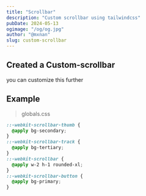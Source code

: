 ```yaml
---
title: "Scrollbar"
description: "Custom scrollbar using tailwindcss"
pubDate: 2024-05-13
ogimage: "/og/og.jpg"
author: "@mxnan"
slug: custom-scrollbar
---
```


## Created a Custom-scrollbar

you can customize this further

## Example


> globals.css

```css
::-webkit-scrollbar-thumb {
  @apply bg-secondary;
}
::-webkit-scrollbar-track {
  @apply bg-tertiary;
}
::-webkit-scrollbar {
  @apply w-2 h-1 rounded-xl;
}
::-webkit-scrollbar-button {
  @apply bg-primary;
}
```

